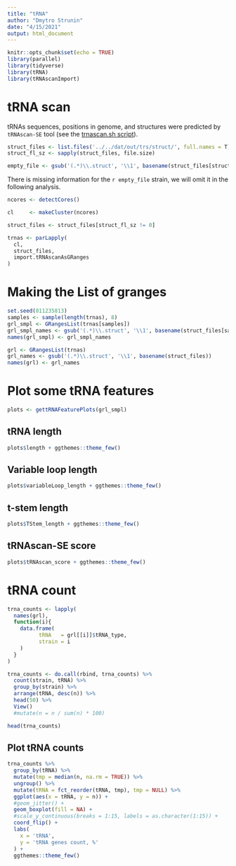 ```yaml
---
title: "tRNA"
author: "Dmytro Strunin"
date: "4/15/2021"
output: html_document
---
```


```r
knitr::opts_chunk$set(echo = TRUE)
library(parallel)
library(tidyverse)
library(tRNA)
library(tRNAscanImport)
```

# tRNA scan

tRNAs sequences, positions in genome, and structures were predicted by `tRNAscan-SE` tool (see the [trnascan.sh script](../../src/sh/trnascan.sh)).

```r
struct_files <- list.files('../../dat/out/trs/struct/', full.names = T)
struct_fl_sz <- sapply(struct_files, file.size)

empty_file <- gsub('(.*)\\.struct', '\\1', basename(struct_files[struct_fl_sz == 0]))
```

There is missing information for the `r empty_file` strain, we will omit it in the following analysis.

```r
ncores <- detectCores()

cl     <- makeCluster(ncores)

struct_files <- struct_files[struct_fl_sz != 0]

trnas <- parLapply(
  cl,
  struct_files,
  import.tRNAscanAsGRanges
)
```

# Making the List of granges

```r
set.seed(011235813)
samples <- sample(length(trnas), 8)
grl_smpl <- GRangesList(trnas[samples])
grl_smpl_names <- gsub('(.*)\\.struct', '\\1', basename(struct_files[samples]))
names(grl_smpl) <- grl_smpl_names

grl <- GRangesList(trnas)
grl_names <- gsub('(.*)\\.struct', '\\1', basename(struct_files))
names(grl) <- grl_names
```

# Plot some tRNA features

```r
plots <- gettRNAFeaturePlots(grl_smpl)
```

## tRNA length

```r
plots$length + ggthemes::theme_few()
```
## Variable loop length

```r
plots$variableLoop_length + ggthemes::theme_few()
```

## t-stem length

```r
plots$TStem_length + ggthemes::theme_few()
```
## tRNAscan-SE score

```r
plots$tRNAscan_score + ggthemes::theme_few()
```

# tRNA count

```r
trna_counts <- lapply(
  names(grl),
  function(i){
    data.frame(
          tRNA   = grl[[i]]$tRNA_type,
          strain = i
    )
  }
)

trna_counts <- do.call(rbind, trna_counts) %>%
  count(strain, tRNA) %>%
  group_by(strain) %>%
  arrange(tRNA, desc(n)) %>%
  head(50) %>%
  View()
  #mutate(n = n / sum(n) * 100)

head(trna_counts)
```

## Plot tRNA counts

```r
trna_counts %>%
  group_by(tRNA) %>%
  mutate(tmp = median(n, na.rm = TRUE)) %>%
  ungroup() %>%
  mutate(tRNA = fct_reorder(tRNA, tmp), tmp = NULL) %>%
  ggplot(aes(x = tRNA, y = n)) +
  #geom_jitter() +
  geom_boxplot(fill = NA) +
  #scale_y_continuous(breaks = 1:15, labels = as.character(1:15)) +
  coord_flip() +
  labs(
    x = 'tRNA',
    y = 'tRNA genes count, %'
  ) +
  ggthemes::theme_few()
```

